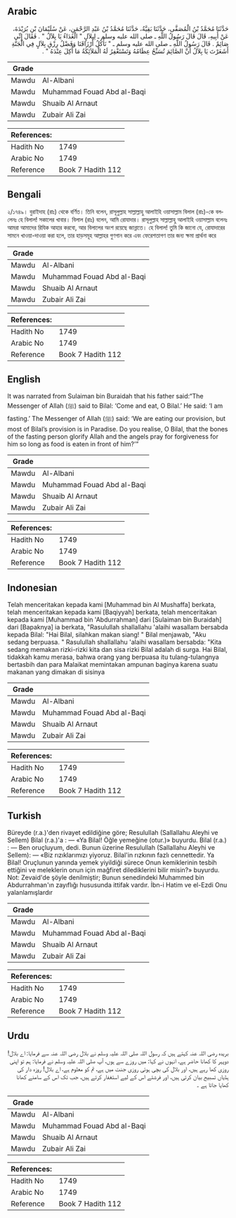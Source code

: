 ## Arabic


<div dir="rtl" lang="ar" style={{fontSize:'larger',backgroundColor:'#f8f9fa',padding:20}}>
حَدَّثَنَا مُحَمَّدُ بْنُ الْمُصَفَّى، حَدَّثَنَا بَقِيَّةُ، حَدَّثَنَا مُحَمَّدُ بْنُ عَبْدِ الرَّحْمَنِ، عَنْ سُلَيْمَانَ بْنِ بُرَيْدَةَ، عَنْ أَبِيهِ، قَالَ قَالَ رَسُولُ اللَّهِ ـ صلى الله عليه وسلم ـ لِبِلاَلٍ ‏"‏ الْغَدَاءُ يَا بِلاَلُ ‏"‏ ‏.‏ فَقَالَ إِنِّي صَائِمٌ ‏.‏ قَالَ رَسُولُ اللَّهِ ـ صلى الله عليه وسلم ـ ‏"‏ نَأْكُلُ أَرْزَاقَنَا وَفَضْلُ رِزْقِ بِلاَلٍ فِي الْجَنَّةِ أَشَعَرْتَ يَا بِلاَلُ أَنَّ الصَّائِمَ تُسَبِّحُ عِظَامُهُ وَتَسْتَغْفِرُ لَهُ الْمَلاَئِكَةُ مَا أُكِلَ عِنْدَهُ ‏"‏ ‏.‏
</div>
<div style={{backgroundColor:'#f8f9fa',padding:20, marginBottom: 10}}><table> <thead> <tr> <th>Grade</th> <th></th> </tr> </thead> <tbody> <tr><td>Mawdu</td><td>Al-Albani</td></tr><tr><td>Mawdu</td><td>Muhammad Fouad Abd al-Baqi</td></tr><tr><td>Mawdu</td><td>Shuaib Al Arnaut</td></tr><tr><td>Mawdu</td><td>Zubair Ali Zai</td></tr></tbody></table><table> <thead> <tr> <th>References:</th> <th></th> </tr> </thead> <tbody><tr><td>Hadith No</td><td>1749</td></tr><tr><td>Arabic No</td><td>1749</td></tr><tr><td>Reference</td><td>Book 7 Hadith 112</td></tr></tbody></table></div>

## Bengali


<div dir="ltr" lang="bn" style={{fontSize:'larger',backgroundColor:'#f8f9fa',padding:20}}>
২/১৭৪৯। বুরাইদাহ (রাঃ) থেকে বর্ণিত। তিনি বলেন, রাসূলুল্লাহ সাল্লাল্লাহু আলাইহি ওয়াসাল্লাম বিলাল (রাঃ)-কে বললেনঃ হে বিলাল! সকালের খাবার। বিলাল (রাঃ) বলেন, আমি রোযাদার। রাসূলুল্লাহ সাল্লাল্লাহু আলাইহি ওয়াসাল্লাম বলেনঃ আমরা আমাদের রিযিক আহার করবো, আর বিলালের অংশ রয়েছে জান্নাতে। হে বিলাল! তুমি কি জানো যে, রোযাদারের সামনে খাওয়া-দাওয়া করা হলে, তার হাড়সমূহ আল্লাহর গুণগান করে এবং ফেরেশতাগণ তার জন্য ক্ষমা প্রার্থনা করে
</div>
<div style={{backgroundColor:'#f8f9fa',padding:20, marginBottom: 10}}><table> <thead> <tr> <th>Grade</th> <th></th> </tr> </thead> <tbody> <tr><td>Mawdu</td><td>Al-Albani</td></tr><tr><td>Mawdu</td><td>Muhammad Fouad Abd al-Baqi</td></tr><tr><td>Mawdu</td><td>Shuaib Al Arnaut</td></tr><tr><td>Mawdu</td><td>Zubair Ali Zai</td></tr></tbody></table><table> <thead> <tr> <th>References:</th> <th></th> </tr> </thead> <tbody><tr><td>Hadith No</td><td>1749</td></tr><tr><td>Arabic No</td><td>1749</td></tr><tr><td>Reference</td><td>Book 7 Hadith 112</td></tr></tbody></table></div>

## English


<div dir="ltr" lang="en" style={{fontSize:'larger',backgroundColor:'#f8f9fa',padding:20}}>
It was narrated from Sulaiman bin Buraidah that his father said:“The Messenger of Allah (ﷺ) said to Bilal: ‘Come and eat, O Bilal.’ He said: ‘I am fasting.’ The Messenger of Allah (ﷺ) said: ‘We are eating our provision, but most of Bilal’s provision is in Paradise. Do you realise, O Bilal, that the bones of the fasting person glorify Allah and the angels pray for forgiveness for him so long as food is eaten in front of him?’”
</div>
<div style={{backgroundColor:'#f8f9fa',padding:20, marginBottom: 10}}><table> <thead> <tr> <th>Grade</th> <th></th> </tr> </thead> <tbody> <tr><td>Mawdu</td><td>Al-Albani</td></tr><tr><td>Mawdu</td><td>Muhammad Fouad Abd al-Baqi</td></tr><tr><td>Mawdu</td><td>Shuaib Al Arnaut</td></tr><tr><td>Mawdu</td><td>Zubair Ali Zai</td></tr></tbody></table><table> <thead> <tr> <th>References:</th> <th></th> </tr> </thead> <tbody><tr><td>Hadith No</td><td>1749</td></tr><tr><td>Arabic No</td><td>1749</td></tr><tr><td>Reference</td><td>Book 7 Hadith 112</td></tr></tbody></table></div>

## Indonesian


<div dir="ltr" lang="id" style={{fontSize:'larger',backgroundColor:'#f8f9fa',padding:20}}>
Telah menceritakan kepada kami [Muhammad bin Al Mushaffa] berkata, telah menceritakan kepada kami [Baqiyyah] berkata, telah menceritakan kepada kami [Muhammad bin 'Abdurrahman] dari [Sulaiman bin Buraidah] dari [Bapaknya] ia berkata, "Rasulullah shallallahu 'alaihi wasallam bersabda kepada Bilal: "Hai Bilal, silahkan makan siang! " Bilal menjawab, "Aku sedang berpuasa. " Rasulullah shallallahu 'alaihi wasallam bersabda: "Kita sedang memakan rizki-rizki kita dan sisa rizki Bilal adalah di surga. Hai Bilal, tidakkah kamu merasa, bahwa orang yang berpuasa itu tulang-tulangnya bertasbih dan para Malaikat memintakan ampunan baginya karena suatu makanan yang dimakan di sisinya
</div>
<div style={{backgroundColor:'#f8f9fa',padding:20, marginBottom: 10}}><table> <thead> <tr> <th>Grade</th> <th></th> </tr> </thead> <tbody> <tr><td>Mawdu</td><td>Al-Albani</td></tr><tr><td>Mawdu</td><td>Muhammad Fouad Abd al-Baqi</td></tr><tr><td>Mawdu</td><td>Shuaib Al Arnaut</td></tr><tr><td>Mawdu</td><td>Zubair Ali Zai</td></tr></tbody></table><table> <thead> <tr> <th>References:</th> <th></th> </tr> </thead> <tbody><tr><td>Hadith No</td><td>1749</td></tr><tr><td>Arabic No</td><td>1749</td></tr><tr><td>Reference</td><td>Book 7 Hadith 112</td></tr></tbody></table></div>

## Turkish


<div dir="ltr" lang="tr" style={{fontSize:'larger',backgroundColor:'#f8f9fa',padding:20}}>
Büreyde (r.a.)'den rivayet edildiğine göre; Resulullah (Sallallahu Aleyhi ve Sellem) Bilal (r.a.)'a : — «Ya Bilal! Öğle yemeğine (otur.)» buyurdu. Bilal (r.a.) : — Ben oruçluyum, dedi. Bunun üzerine Resulullah (Sallallahu Aleyhi ve Sellem): — «Biz rızıklarımızı yiyoruz. Bilal'in rızkının fazlı cennettedir. Ya Bilal! Oruçlunun yanında yemek yiyildiği sürece Onun kemiklerinin tesbih ettiğini ve meleklerin onun için mağfiret dilediklerini bilir misin?» buyurdu. Not: Zevaid'de şöyle denilmiştir; Bunun senedindeki Muhammed bin Abdurrahman'ın zayıflığı hususunda ittifak vardır. İbn-i Hatim ve el-Ezdi Onu yalanlamışlardır
</div>
<div style={{backgroundColor:'#f8f9fa',padding:20, marginBottom: 10}}><table> <thead> <tr> <th>Grade</th> <th></th> </tr> </thead> <tbody> <tr><td>Mawdu</td><td>Al-Albani</td></tr><tr><td>Mawdu</td><td>Muhammad Fouad Abd al-Baqi</td></tr><tr><td>Mawdu</td><td>Shuaib Al Arnaut</td></tr><tr><td>Mawdu</td><td>Zubair Ali Zai</td></tr></tbody></table><table> <thead> <tr> <th>References:</th> <th></th> </tr> </thead> <tbody><tr><td>Hadith No</td><td>1749</td></tr><tr><td>Arabic No</td><td>1749</td></tr><tr><td>Reference</td><td>Book 7 Hadith 112</td></tr></tbody></table></div>

## Urdu


<div dir="rtl" lang="ur" style={{fontSize:'larger',backgroundColor:'#f8f9fa',padding:20}}>
بریدہ رضی اللہ عنہ کہتے ہیں کہ رسول اللہ صلی اللہ علیہ وسلم نے بلال رضی اللہ عنہ سے فرمایا: اے بلال! دوپہر کا کھانا حاضر ہے، انہوں نے کہا: میں روزے سے ہوں، آپ صلی اللہ علیہ وسلم نے فرمایا: ہم تو اپنی روزی کھا رہے ہیں، اور بلال کی بچی ہوئی روزی جنت میں ہے، تم کو معلوم ہے، اے بلال! روزہ دار کی ہڈیاں تسبیح بیان کرتی ہیں، اور فرشتے اس کے لیے استغفار کرتے ہیں، جب تک اس کے سامنے کھانا کھایا جاتا ہے ۔
</div>
<div style={{backgroundColor:'#f8f9fa',padding:20, marginBottom: 10}}><table> <thead> <tr> <th>Grade</th> <th></th> </tr> </thead> <tbody> <tr><td>Mawdu</td><td>Al-Albani</td></tr><tr><td>Mawdu</td><td>Muhammad Fouad Abd al-Baqi</td></tr><tr><td>Mawdu</td><td>Shuaib Al Arnaut</td></tr><tr><td>Mawdu</td><td>Zubair Ali Zai</td></tr></tbody></table><table> <thead> <tr> <th>References:</th> <th></th> </tr> </thead> <tbody><tr><td>Hadith No</td><td>1749</td></tr><tr><td>Arabic No</td><td>1749</td></tr><tr><td>Reference</td><td>Book 7 Hadith 112</td></tr></tbody></table></div>